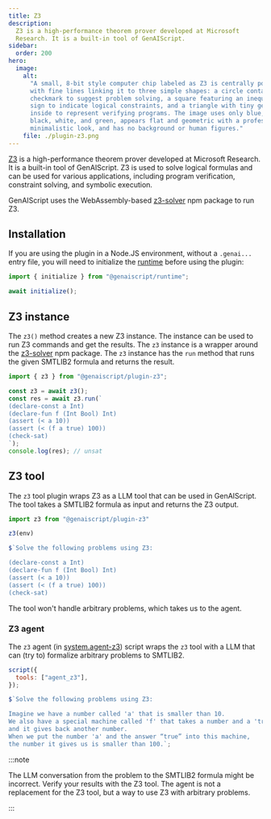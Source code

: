 ```yaml
---
title: Z3
description:
  Z3 is a high-performance theorem prover developed at Microsoft
  Research. It is a built-in tool of GenAIScript.
sidebar:
  order: 200
hero:
  image:
    alt:
      "A small, 8-bit style computer chip labeled as Z3 is centrally positioned,
      with fine lines linking it to three simple shapes: a circle containing a
      checkmark to suggest problem solving, a square featuring an inequality
      sign to indicate logical constraints, and a triangle with tiny gears
      inside to represent verifying programs. The image uses only blue, gray,
      black, white, and green, appears flat and geometric with a professional,
      minimalistic look, and has no background or human figures."
    file: ./plugin-z3.png
---
```


[Z3](https://microsoft.github.io/z3guide/) is a high-performance theorem prover developed at Microsoft Research. It is a built-in tool of GenAIScript. Z3 is used to solve logical formulas
and can be used for various applications, including program verification, constraint solving, and symbolic execution.

GenAIScript uses the WebAssembly-based [z3-solver](https://www.npmjs.com/package/z3-solver) npm package to run Z3.

## Installation

<PackageManagers pkg="@genaiscript/plugin-z3" dev />

If you are using the plugin in a Node.JS environment, without a `.genai...` entry file, you will need
to initialize the [runtime](/genaiscript/reference/runtime) before using the plugin:

```ts
import { initialize } from "@genaiscript/runtime";

await initialize();
```

## Z3 instance

The `z3()` method creates a new Z3 instance. The instance can be used to run Z3 commands and get the results.
The `z3` instance is a wrapper around the [z3-solver](https://www.npmjs.com/package/z3-solver) npm package.
The `z3` instance has the `run` method that runs the given SMTLIB2 formula and returns the result.

```js
import { z3 } from "@genaiscript/plugin-z3";

const z3 = await z3();
const res = await z3.run(`
(declare-const a Int)
(declare-fun f (Int Bool) Int)
(assert (< a 10))
(assert (< (f a true) 100))
(check-sat)
`);
console.log(res); // unsat
```

## Z3 tool

The `z3` tool plugin wraps Z3 as a LLM tool that can be used in GenAIScript.
The tool takes a SMTLIB2 formula as input and returns the Z3 output.

```js
import z3 from "@genaiscript/plugin-z3"

z3(env)

$`Solve the following problems using Z3:

(declare-const a Int)
(declare-fun f (Int Bool) Int)
(assert (< a 10))
(assert (< (f a true) 100))
(check-sat)
```

The tool won't handle arbitrary problems, which takes us to the agent.

### Z3 agent

The `z3` agent (in [system.agent-z3](/genaiscript/reference/scripts/system#systemagent_z3)) script wraps the `z3`
tool with a LLM that can (try to) formalize arbitrary problems to SMTLIB2.

```js
script({
  tools: ["agent_z3"],
});

$`Solve the following problems using Z3:

Imagine we have a number called 'a' that is smaller than 10. 
We also have a special machine called 'f' that takes a number and a 'true'/'false' answer, 
and it gives back another number. 
When we put the number 'a' and the answer “true” into this machine, 
the number it gives us is smaller than 100.`;
```

:::note

The LLM conversation from the problem to the SMTLIB2 formula might be incorrect.
Verify your results with the Z3 tool.
The agent is not a replacement for the Z3 tool, but a way to use Z3 with arbitrary problems.

:::

